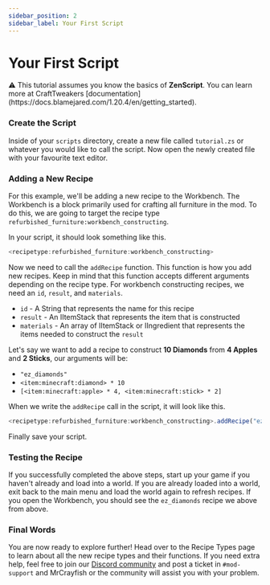 ```yaml
---
sidebar_position: 2
sidebar_label: Your First Script
---
```


# Your First Script

<div class="alert alert--warning" role="alert">
  <span>⚠ This tutorial assumes you know the basics of <strong>ZenScript</strong>. You can learn more at CraftTweakers [documentation](https://docs.blamejared.com/1.20.4/en/getting_started).</span>
</div>

### Create the Script

Inside of your `scripts` directory, create a new file called `tutorial.zs` or whatever you would like to call the script. Now open the newly created file with your favourite text editor.

### Adding a New Recipe

For this example, we'll be adding a new recipe to the Workbench. The Workbench is a block primarily used for crafting all furniture in the mod.
To do this, we are going to target the recipe type `refurbished_furniture:workbench_constructing`.

In your script, it should look something like this.

```js title="scripts/tutorial.zs"
<recipetype:refurbished_furniture:workbench_constructing>
```

Now we need to call the `addRecipe` function. This function is how you add new recipes. Keep in mind that this function accepts different arguments depending on the recipe type. For workbench constructing recipes, we need an `id`, `result`, and `materials`.

- `id` - A String that represents the name for this recipe
- `result` - An IItemStack that represents the item that is constructed
- `materials` - An array of IItemStack or IIngredient that represents the items needed to construct the `result`

Let's say we want to add a recipe to construct <strong>10 Diamonds</strong> from <strong>4 Apples</strong> and <strong>2 Sticks</strong>, our arguments will be:
- `"ez_diamonds"`
- `<item:minecraft:diamond> * 10`
- `[<item:minecraft:apple> * 4, <item:minecraft:stick> * 2]`

When we write the `addRecipe` call in the script, it will look like this.

```js title="scripts/tutorial.zs"
<recipetype:refurbished_furniture:workbench_constructing>.addRecipe("ez_diamonds", <item:minecraft:diamond> * 10, [<item:minecraft:apple> * 4, <item:minecraft:stick> * 2]);
```

Finally save your script.

### Testing the Recipe

If you successfully completed the above steps, start up your game if you haven't already and load into a world. If you are already loaded into a world, exit back to the main menu and load the world again to refresh recipes. If you open the Workbench, you should see the `ez_diamonds` recipe we above from above.

### Final Words

You are now ready to explore further! Head over to the Recipe Types page to learn about all the new recipe types and their functions. If you need extra help, feel free to join our [Discord community](https://discord.gg/mrcrayfish) and post a ticket in `#mod-support` and MrCrayfish or the community will assist you with your problem.
